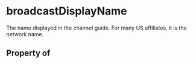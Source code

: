 # broadcastDisplayName

The name displayed in the channel guide. For many US affiliates, it is the network name.

## Property of



